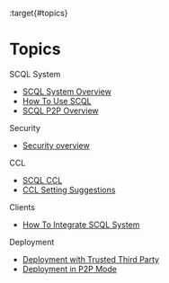 :target{#topics}

# Topics

<TableOfContents>


  <p className="caption">
    SCQL System
  </p>

  - [SCQL System Overview](system/intro.mdx)
  - [How To Use SCQL](system/usage.mdx)
  - [SCQL P2P Overview](system/intro-p2p.mdx)
</TableOfContents>

<TableOfContents>


  <p className="caption">
    Security
  </p>

  - [Security overview](security/overview.mdx)
</TableOfContents>

<TableOfContents>


  <p className="caption">
    CCL
  </p>

  - [SCQL CCL](ccl/intro.mdx)
  - [CCL Setting Suggestions](ccl/usage.mdx)
</TableOfContents>

<TableOfContents>


  <p className="caption">
    Clients
  </p>

  - [How To Integrate SCQL System](clients/overview.mdx)
</TableOfContents>

<TableOfContents>


  <p className="caption">
    Deployment
  </p>

  - [Deployment with Trusted Third Party](deployment/how-to-deploy-centralized-cluster.mdx)
  - [Deployment in P2P Mode](deployment/how-to-deploy-p2p-cluster.mdx)
</TableOfContents>
